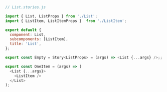 ```js
// List.stories.js

import { List, ListProps } from './List';
import { ListItem, ListItemProps }  from './ListItem';

export default {
  component: List,
  subcomponents: [ListItem],
  title: 'List',
};

export const Empty = Story<ListProps> = (args) => <List {...args} />;;

export const OneItem = (args) => (
  <List {...args}>
    <ListItem />
  </List>
);
```